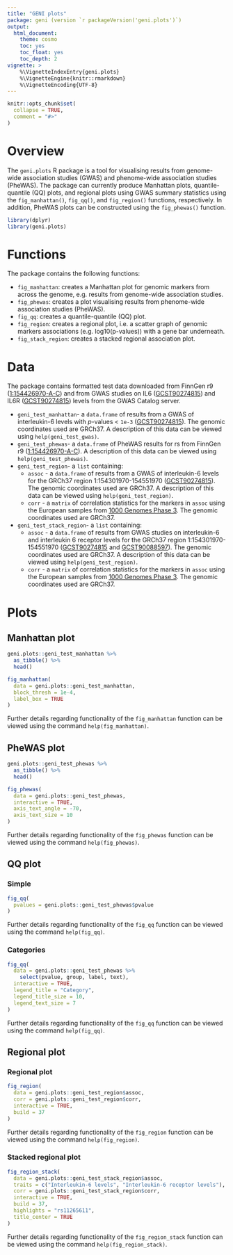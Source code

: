 ```yaml
---
title: "GENI plots"
package: geni (version `r packageVersion('geni.plots')`)
output:
  html_document:
    theme: cosmo
    toc: yes
    toc_float: yes
    toc_depth: 2
vignette: >
    %\VignetteIndexEntry{geni.plots}
    %\VignetteEngine{knitr::rmarkdown}
    %\VignetteEncoding{UTF-8}
---
```


```r
knitr::opts_chunk$set(
  collapse = TRUE,
  comment = "#>"
)
```

# Overview

The `geni.plots` R package is a tool for visualising results from genome-wide association studies (GWAS) and phenome-wide association studies (PheWAS). The package can currently produce Manhattan plots, quantile-quantile (QQ) plots, and regional plots using GWAS summary statistics using the `fig_manhattan()`, `fig_qq()`, and `fig_region()` functions, respectively. In addition, PheWAS plots can be constructed using the `fig_phewas()` function.

```r
library(dplyr)
library(geni.plots)
```

# Functions

The package contains the following functions: 

* `fig_manhattan`: creates a Manhattan plot for genomic markers from across the genome, e.g. results from genome-wide association studies.  
* `fig_phewas`: creates a plot visualising results from phenome-wide association studies (PheWAS).  
* `fig_qq`: creates a quantile-quantile (QQ) plot.  
* `fig_region`: creates a regional plot, i.e. a scatter graph of genomic markers associations (e.g. log10(p-values)) with a gene bar underneath.  
* `fig_stack_region`: creates a stacked regional association plot.  

# Data

The package contains formatted test data downloaded from FinnGen r9 ([1:154426970-A-C](https://r9.finngen.fi/variant/1:154454494-A-C)) and from GWAS studies on IL6 ([GCST90274815](https://www.ebi.ac.uk/gwas/studies/GCST90274815)) and IL6R ([GCST90274815](https://www.ebi.ac.uk/gwas/studies/GCST90274815)) levels from the GWAS Catalog server.

* `geni_test_manhattan`- a `data.frame` of results from a GWAS of interleukin-6 levels with *p*-values < `1e-3` ([GCST90274815](https://www.ebi.ac.uk/gwas/studies/GCST90274815)). The genomic coordinates used are GRCh37. A description of this data can be viewed using `help(geni_test_gwas)`.   
* `geni_test_phewas`- a `data.frame` of PheWAS results for rs from FinnGen r9 ([1:154426970-A-C](https://r9.finngen.fi/variant/1:154454494-A-C)). A description of this data can be viewed using `help(geni_test_phewas)`.  
* `geni_test_region`- a `list` containing:
  * `assoc` - a `data.frame` of results from a GWAS of interleukin-6 levels for the GRCh37 region 1:154301970-154551970 ([GCST90274815](https://www.ebi.ac.uk/gwas/studies/GCST90274815)). The genomic coordinates used are GRCh37. A description of this data can be viewed using `help(geni_test_region)`.  
  * `corr` - a `matrix` of correlation statistics for the markers in `assoc` using the European samples from [1000 Genomes Phase 3](https://www.internationalgenome.org/). The genomic coordinates used are GRCh37.  
* `geni_test_stack_region`- a `list` containing:
  * `assoc` - a `data.frame` of results from GWAS studies on interleukin-6 and interleukin 6 receptor levels for the GRCh37 region 1:154301970-154551970 ([GCST90274815](https://www.ebi.ac.uk/gwas/studies/GCST90274815) and [GCST90088597](https://www.ebi.ac.uk/gwas/studies/GCST90088597)). The genomic coordinates used are GRCh37. A description of this data can be viewed using `help(geni_test_region)`.  
  * `corr` - a `matrix` of correlation statistics for the markers in `assoc` using the European samples from [1000 Genomes Phase 3](https://www.internationalgenome.org/). The genomic coordinates used are GRCh37.  

# Plots {.tabset .tabset-fade}

## Manhattan plot

```r
geni.plots::geni_test_manhattan %>%
  as_tibble() %>%
  head()
```

```r
fig_manhattan(
  data = geni.plots::geni_test_manhattan,
  block_thresh = 1e-4,
  label_box = TRUE
)
```

Further details regarding functionality of the `fig_manhattan` function can be viewed using the command `help(fig_manhattan)`.  

## PheWAS plot

```r
geni.plots::geni_test_phewas %>%
  as_tibble() %>%
  head()
```

```r
fig_phewas(
  data = geni.plots::geni_test_phewas,
  interactive = TRUE,
  axis_text_angle = -70,
  axis_text_size = 10
)
```

Further details regarding functionality of the `fig_phewas` function can be viewed using the command `help(fig_phewas)`.  

## QQ plot {.tabset .tabset-fade .tabset-pills}

### Simple

```r
fig_qq(
  pvalues = geni.plots::geni_test_phewas$pvalue
)
```

Further details regarding functionality of the `fig_qq` function can be viewed using the command `help(fig_qq)`.  

### Categories

```r
fig_qq(
  data = geni.plots::geni_test_phewas %>%
    select(pvalue, group, label, text),
  interactive = TRUE,
  legend_title = "Category",
  legend_title_size = 10,
  legend_text_size = 7
)
```

Further details regarding functionality of the `fig_qq` function can be viewed using the command `help(fig_qq)`.  

## Regional plot {.tabset .tabset-fade .tabset-pills}

### Regional plot

```r
fig_region(
  data = geni.plots::geni_test_region$assoc,
  corr = geni.plots::geni_test_region$corr,
  interactive = TRUE,
  build = 37
)
```

Further details regarding functionality of the `fig_region` function can be viewed using the command `help(fig_region)`.  

### Stacked regional plot

```r
fig_region_stack(
  data = geni.plots::geni_test_stack_region$assoc,
  traits = c("Interleukin-6 levels", "Interleukin-6 receptor levels"),
  corr = geni.plots::geni_test_stack_region$corr,
  interactive = TRUE,
  build = 37,
  highlights = "rs11265611",
  title_center = TRUE
)
```

Further details regarding functionality of the `fig_region_stack` function can be viewed using the command `help(fig_region_stack)`.  
